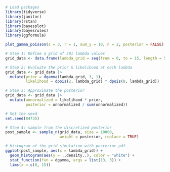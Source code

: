 ```r
# Load packages
library(tidyverse)
library(janitor)
library(rstan)
library(bayesplot)
library(bayesrules)
library(ggformula)
```

```r
plot_gamma_poisson(s = 3, r = 1, sum_y = 10, n = 2, posterior = FALSE)
```

```r
# Step 1: Define a grid of 501 lambda values
grid_data <- data.frame(lambda_grid = seq(from = 0, to = 15, length = 501))

# Step 2: Evaluate the prior & likelihood at each lambda
grid_data <- grid_data |> 
  mutate(prior = dgamma(lambda_grid, 3, 1),
         likelihood = dpois(2, lambda_grid) * dpois(8, lambda_grid))

# Step 3: Approximate the posterior
grid_data <- grid_data |> 
  mutate(unnormalized = likelihood * prior,
         posterior = unnormalized / sum(unnormalized))

# Set the seed
set.seed(84735)

# Step 4: sample from the discretized posterior
post_sample <- sample_n(grid_data, size = 10000, 
                        weight = posterior, replace = TRUE)
```

```r
# Histogram of the grid simulation with posterior pdf 
ggplot(post_sample, aes(x = lambda_grid)) + 
  geom_histogram(aes(y = ..density..), color = "white") + 
  stat_function(fun = dgamma, args = list(13, 3)) + 
  lims(x = c(0, 15))
```

